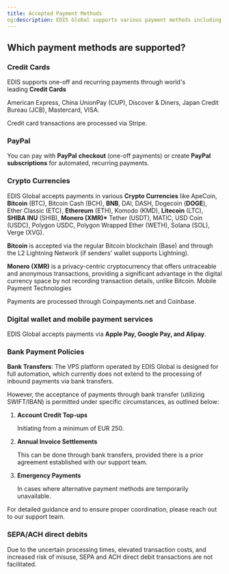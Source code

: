 ```yaml
---
title: Accepted Payment Methods
og:description: EDIS Global supports various payment methods including but not limited to Credit Cards, PayPal, Crypto Currencies (Bitcoin, Bitcoin Cash, DAI, Dogecoin, Ethereum, Litecoin), Mobile Payment Technologies (Apple Pay, Google Pay, and Alipay), ...
---
```


## Which payment methods are supported?

### Credit Cards

EDIS supports one-off and recurring payments through world's leading **Credit Cards**

American Express, China UnionPay (CUP), Discover & Diners, Japan Credit Bureau (JCB), Mastercard, VISA.&#x20;

Credit card transactions are processed via Stripe.

###

### PayPal

You can pay with **PayPal** **checkout** (one-off payments) or create **PayPal subscriptions** for automated, recurring payments.

###

### Crypto Currencies

EDIS Global accepts payments in various **Crypto Currencies** like ApeCoin, **Bitcoin** (BTC), Bitcoin Cash (BCH), **BNB**, DAI, DASH, Dogecoin (**DOGE**), Ether Classic (ETC), **Ethereum** (ETH), Komodo (KMD), **Litecoin** (LTC), **SHIBA INU** (SHIB), **Monero (XMR)\*** Tether (USDT), MATIC, USD Coin (USDC), Polygon USDC, Polygon Wrapped Ether (WETH), Solana (SOL), Verge (XVG).

**Bitcoin** is accepted via the regular Bitcoin blockchain (Base) and through the L2 Lightning Network (if senders' wallet supports Lightning).

**Monero (XMR)** is a privacy-centric cryptocurrency that offers untraceable and anonymous transactions, providing a significant advantage in the digital currency space by not recording transaction details, unlike Bitcoin.
Mobile Payment Technologies

Payments are processed through Coinpayments.net and Coinbase.&#x20;

### Digital wallet and mobile payment services

EDIS Global accepts payments via **Apple Pay, Google Pay, and Alipay**.

###

### **Bank Payment Policies**

**Bank Transfers**: The VPS platform operated by EDIS Global is designed for full automation, which currently does not extend to the processing of inbound payments via bank transfers.

However, the acceptance of payments through bank transfer (utilizing SWIFT/IBAN) is permitted under specific circumstances, as outlined below:

1. **Account Credit Top-ups**

   Initiating from a minimum of EUR 250.

2. **Annual Invoice Settlements**

   This can be done through bank transfers, provided there is a prior agreement established with our support team.

3. **Emergency Payments**

   In cases where alternative payment methods are temporarily unavailable.

For detailed guidance and to ensure proper coordination, please reach out to our support team.

### **SEPA/ACH** **direct debits**

Due to the uncertain processing times, elevated transaction costs, and increased risk of misuse, SEPA and ACH direct debit transactions are not facilitated.
